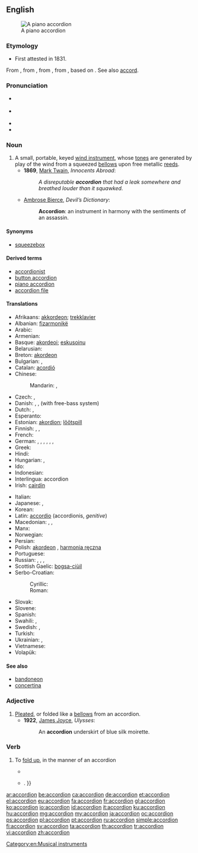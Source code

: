 ==English==
{{wikipedia}}
[[Image:Fisarmonica_nera_a_piano.png|thumb|right|A piano accordion]]

===Etymology===
* First attested in 1831.
From {{etyl|de}} {{term|lang=de|Akkordion}}, from {{term|Akkord||harmony|lang=de}}, from {{etyl|fr}} {{term|accord|lang=fr}}, from {{etyl|fro}} {{term|acorder|lang=fro}}, based on {{etyl|it}} {{term|lang=it|accordare||to tune}}. See also [[accord]].

===Pronunciation===
* {{a|RP}} {{IPA|/əˈkɔ(ɹ).di.ˌən/}}
* {{a|US}} {{IPA|/ə.ˈkɔɹ.di.ən/}}
* {{audio|en-us-accordion.ogg|Audio (US)}}
* {{hyphenation|ac|cord|i|on}}

===Noun===
{{en-noun}}

# A small, portable, keyed [[wind instrument]], whose [[tone]]s are generated by play of the wind from a squeezed [[bellows]] upon free metallic [[reed]]s.
#* '''1869''', [[w:Mark Twain|Mark Twain]], ''Innocents Abroad'':
#*: ''A disreputable '''accordion''' that had a leak somewhere and breathed louder than it squawked.''
#* [[w:Ambrose Bierce|Ambrose Bierce]], ''Devil’s Dictionary'':
#*: '''Accordion''': an instrument in harmony with the sentiments of an assassin.

====Synonyms====
* [[squeezebox]]

====Derived terms====
* [[accordionist]]
* [[button accordion]]
* [[piano accordion]]
* [[accordion file]]

====Translations====
{{trans-top|A small, portable, keyed wind instrument}}
* Afrikaans: [[akkordeon]]; [[trekklavier]]
* Albanian: [[fizarmonikë]] {{f}}
* Arabic: {{t-|ar|أكورديون|m|tr=ʾakurdiyūn|sc=Arab}}
* Armenian: {{t-|hy|ակորդեոն|tr=akordeon}}
* Basque: [[akordeoi]]; [[eskusoinu]]
* Belarusian: {{t-|be|акардэон|m|tr=akardeón|sc=Cyrl}}
* Breton: [[akordeon]] {{m}}
* Bulgarian: {{t-|bg|хармоника|f|tr=harmónika}},  {{t+|bg|акордеон|m|tr=akordeón}}
* Catalan: [[acordió]] {{m}}
* Chinese:
*: Mandarin: {{t|cmn|手風琴|sc=Hani}}, {{t|cmn|手风琴|tr=shǒufēngqín|sc=Hani}}
* Czech: {{t-|cs|akordeon}}, {{t-|cs|harmonika}}
* Danish: {{t-|da|trækharmonika}}, {{t+|da|harmonika}}, {{t+|da|akkordeon}} (with free-bass system)
* Dutch: {{t+|nl|accordeon|n}}, {{t+|nl|harmonica|m}}
* Esperanto: {{t-|eo|akordiono}}
* Estonian: [[akordion]]; [[lõõtspill]]
* Finnish: {{t+|fi|harmonikka}}, {{t+|fi|haitari}}, {{t+|fi|hanuri}}
* French: {{t+|fr|accordéon|m}}
* German: {{t+|de|Akkordeon|n}}, {{t+|de|Ziehharmonika|f}}, {{t-|de|Handharmonika|f}}, {{t-|de|Handorgel|f}}, {{qualifier|regional}} {{t-|de|Quetsche|f}}, {{qualifier|slangy, humorous}} {{t+|de|Quetschkommode|f}}, {{t+|de|Schifferklavier|n}}
* Greek: {{t+|el|ακορντεόν|n|tr=akordeón}}
* Hindi: {{t-|hi|अकॉर्डियन|tr=akorḍiyan|sc=Deva}}
* Hungarian: {{t+|hu|harmonika}}, {{t+|hu|tangóharmonika}}
* Ido: {{t+|io|akordeono}}
* Indonesian: {{t+|id|akordeon}}
* Interlingua: accordion
* Irish: [[cairdín]] {{m}}
{{trans-mid}}
* Italian: {{t+|it|fisarmonica|f}}
* Japanese: {{t-|ja|アコーデオン|tr=akōdeon|sc=Jpan}}, {{t+|ja|手風琴|tr=てふうきん, tefūkin|sc=Jpan}}
* Korean: {{t+|ko|아코디언|tr=akodieon|sc=Kore}}
* Latin: [[accordio]] {{f}} (accordionis, ''genitive'')
* Macedonian: {{t-|mk|армоника|f|tr=armónika}},  {{t-|mk|хармоника|f|tr=harmónika}},  {{t-|mk|акордеон|tr=akordeón}}
* Manx: {{t-|gv|coardeen|m}}
* Norwegian: {{t-|no|trekkspill}}
* Persian: {{t+|fa|آکوردئون|tr=âkordi'on|sc=fa-Arab}}
* Polish: [[akordeon]] {{m}}, [[harmonia ręczna]] {{f}}
* Portuguese: {{t+|pt|acordeão}}
* Russian: {{t+|ru|гармоника|f|tr=garmónika}}, {{t+|ru|гармонь|f|tr=garmón’}}, {{t+|ru|аккордеон|m|sc=Cyrl|tr=akkordeón}}, {{t+|ru|баян|m|tr=baján}}
* Scottish Gaelic: [[bogsa-ciùil]] {{m}}
* Serbo-Croatian:
*: Cyrillic: {{t-|sh|хармоника|f}}
*: Roman: {{t-|sh|harmonika|f}}
* Slovak: {{t-|sk|harmonika|f}}
* Slovene: {{t+|sl|harmonika|f}}
* Spanish: {{t+|es|acordeón|m}}
* Swahili: {{t-|sw|kodiani}}, {{t+|sw|harimuni}}
* Swedish: {{t+|sv|dragspel|n}},  {{t+|sv|ackordeon}}
* Turkish: {{t+|tr|akordiyon}}
* Ukrainian: {{t+|uk|акордеон|m|tr=akordeón}}, {{t+|uk|гармонія|f|tr=harmónija}}
* Vietnamese: {{t+|vi|phong cầm}}
* Volapük: {{t-|vo|tiraharmonöm}}
{{trans-bottom}}

====See also====
* [[bandoneon]]
* [[concertina]]

===Adjective===
{{en-adj|-}}

# [[pleat|Pleated]], or folded like a [[bellows]] from an accordion.
#* '''1922''', [[w:James Joyce|James Joyce]], ''Ulysses'':
#*: An '''accordion''' underskirt of blue silk moirette.

===Verb===
{{en-verb}}

# {{transitive|intransitive}} To [[fold up]], in the manner of an accordion
#* {{quote-news|year=2000|date=December 29|author=Charles Dickinson|title=Qi|work=Chicago Reader|url=https://securesite.chireader.com/cgi-bin/Archive/abridged2.bat?path=2000/001229/QI
|passage=Still in reverse, she goosed the gas and '''accordioned''' the running board a fraction of an inch more. }}
#* {{quote-book|year=2005|author=[[w:Cory Doctorow|Cory Doctorow]]|title=Someone Comes to Town, Someone Leaves Town|chapter=|edition=|url=http://www.gutenberg.org/etext/18224
|passage=It '''accordioned''' down and he tugged the shirt around it so that it came free{{...|, and then he slid the front of the shirt down over her breasts, painfully aware of his erection as the fabric rustled down over her rounded belly}}. }}

[[Category:en:Musical instruments]]

[[ar:accordion]]
[[be:accordion]]
[[ca:accordion]]
[[de:accordion]]
[[et:accordion]]
[[el:accordion]]
[[eu:accordion]]
[[fa:accordion]]
[[fr:accordion]]
[[gl:accordion]]
[[ko:accordion]]
[[io:accordion]]
[[id:accordion]]
[[it:accordion]]
[[ku:accordion]]
[[hu:accordion]]
[[mg:accordion]]
[[my:accordion]]
[[ja:accordion]]
[[oc:accordion]]
[[ps:accordion]]
[[pl:accordion]]
[[pt:accordion]]
[[ru:accordion]]
[[simple:accordion]]
[[fi:accordion]]
[[sv:accordion]]
[[ta:accordion]]
[[th:accordion]]
[[tr:accordion]]
[[vi:accordion]]
[[zh:accordion]]